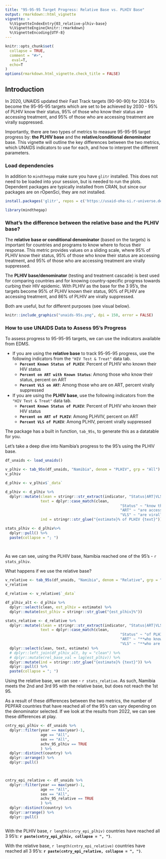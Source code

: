 ```yaml
---
title: "95-95-95 Target Progress: Relative Base vs. PLHIV Base"
output: rmarkdown::html_vignette
vignette: >
  %\VignetteIndexEntry{03_relative-plhiv-base}
  %\VignetteEngine{knitr::rmarkdown}
  %\VignetteEncoding{UTF-8}
---
```


```r
knitr::opts_chunk$set(
  collapse = TRUE,
  comment = "#>",
   eval=T, 
  echo=T
)
options(rmarkdown.html_vignette.check_title = FALSE)
```

## Introduction

In 2020, UNAIDS updated their Fast Track targets (90-90-90) for 2024 to become the 95-95-95 targets which are set to be achieved by 2030 - 95% of PLHIV know their status, 95% of those who know their status are accessing treatment, and 95% of those who are accessing treatment are virally suppressed.

Importantly, there are two types of metrics to measure 95-95-95 target progress by: **the PLHIV base** and the **relative/conditional denominator** base. This vignette will outline the key differences between the two metrics, which UNAIDS indicators to use for each, and how to interpret the different parameters.

### Load dependencies

In addition to `mindthegap` make sure you have `glitr` installed. This does not need to be loaded into your session, but is needed to run the plots. Dependent packages are typically installed from CRAN, but since our packages are on rOpenSci, they are not installed.

```r
install.packages('glitr', repos = c('https://usaid-oha-si.r-universe.dev', 'https://cran.r-project.org/'))
```

```r
library(mindthegap)
```

### What's the difference between the relative base and the PLHIV base?

The **relative base or conditional denominator** (based on the targets) is important for countries and programs to know where to focus their response. This metric provides values on a sliding scale, where 95% of PLHIV know their status, 95% of those who know their status are accessing treatment, and 95% of those who are accessing treatment are virally suppressed.

The **PLHIV base/denominator** (testing and treatment cascade) is best used for comparing countries and for knowing country-specific progress towards curbing their HIV epidemic. With PLHIV as the base for the 3 95's, the targets become 95% of PLHIV known their status, 90% of PLHIV are accessing treatment, and 86% of PLHIV are virally suppressed.

Both are useful, but for different purposes (see visual below).

```r
knitr::include_graphics("unaids-95s.png", dpi = 150, error = FALSE)
```

### How to use UNAIDS Data to Assess 95's Progress

To assess progress to 95-95-95 targets, we can use the indicators available from EDMS.

-   If you are using the **relative base** to track 95-95-95 progress, use the following indicators from the `"HIV Test & Treat"` data tab.
    -   **`Percent Known Status of PLHIV`**: Percent of PLHIV who known their HIV status
    -   **`Percent on ART with Known Status`**: Among those who know their status, percent on ART
    -   **`Percent VLS on ART`**: Among those who are on ART, percent virally suppressed
-   If you are using the **PLHIV base**, use the following indicators from the `"HIV Test & Treat"` data tab.
    -   **`Percent Known Status of PLHIV`**: Percent of PLHIV who known their HIV status
    -   **`Percent on ART of PLHIV`**: Among PLHVIV, percent on ART
    -   **`Percent VLS of PLHIV`**: Among PLHIV, percent virally suppressed

The package has a built in function, `tab_95s`, to generate this as a datatable for you.

Let's take a deep dive into Namibia's progress to the 95's using the PLHIV base.

```r
df_unaids <- load_unaids()
```

```r
v_plhiv <- tab_95s(df_unaids, "Namibia", denom = "PLHIV", grp = "All")
v_plhiv
```

```r
d_plhiv <- v_plhiv$`_data`

d_plhiv <- d_plhiv %>% 
  dplyr::mutate(clean = stringr::str_extract(indicator, "Status|ART|VLS"),
                text = dplyr::case_match(clean,
                                                    "Status" ~ "know their status",
                                                    "ART" ~ "are accessing treatment",
                                                    "VLS" ~ "are virally suppressed"),
                ind = stringr::str_glue("{estimate}% of PLHIV {text}")) 

stats_plhiv <- d_plhiv%>% 
  dplyr::pull() %>% 
  paste(collapse = "; ")
  
  
```

As we can see, using the PLHIV base, Namibia reached one of the 95's - `r stats_plhiv`.

What happens if we use the relative base?


```r
v_relative <- tab_95s(df_unaids, "Namibia", denom = "Relative", grp = "All")
v_relative
```

```r
d_relative <- v_relative$`_data`

df_plhiv_alt <- d_plhiv %>% 
  dplyr::select(clean, est_plhiv = estimate) %>% 
  dplyr::mutate(est_plhiv = stringr::str_glue("{est_plhiv}%"))

stats_relative <- d_relative %>% 
  dplyr::mutate(clean = stringr::str_extract(indicator, "Status|ART|VLS"),
                text = dplyr::case_match(clean,
                                                    "Status" ~ "of PLHIV know their status",
                                                    "ART" ~ "**who know their status** are accessing treatment",
                                                    "VLS" ~ "**who are on treatment** are virally suppressed")) %>% 
  dplyr::select(clean, text, estimate) %>% 
  # dplyr::left_join(df_plhiv_alt, by = "clean") %>% 
  # dplyr::mutate(rel_base_val = lag(est_plhiv)) %>% 
  dplyr::mutate(ind = stringr::str_glue("{estimate}% {text}")) %>% 
  dplyr::pull() %>% 
  paste(collapse = "; ")
```

Using the relative base, we can see - `r stats_relative`. As such, Namibia meets the 2nd and 3rd 95 with the relative base, but does not reach the 1st 95.

As a result of these differences between the two metrics, the number of PEPFAR countries that have reached all of the 95's can vary depending on the denominator selected. If we look at the results from 2022, we can see these differences at play. 

```r
cntry_epi_plhiv <- df_unaids %>% 
  dplyr::filter(year == max(year)-1,
                age == "All",
                sex == "All",
                achv_95_plhiv == TRUE
                ) %>% 
  dplyr::distinct(country) %>% 
  dplyr::arrange() %>% 
  dplyr::pull()

  

cntry_epi_relative <- df_unaids %>% 
  dplyr::filter(year == max(year)-1,
                age == "All",
                sex == "All",
                achv_95_relative == TRUE
                ) %>% 
  dplyr::distinct(country) %>% 
  dplyr::arrange() %>% 
  dplyr::pull()



```


With the PLHIV base, `r length(cntry_epi_plhiv)` countries have reached all 3 95's: **`r paste(cntry_epi_plhiv, collapse = ", ")`**.


With the relative base, `r length(cntry_epi_relative)` countries have reached all 3 95's: **`r paste(cntry_epi_relative, collapse = ", ")`**.

